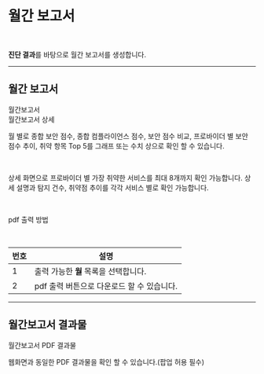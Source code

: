 # 월간 보고서

<br />

**진단 결과**를 바탕으로 월간 보고서를 생성합니다.

---

## 월간 보고서

<div>

  <figcaption>월간보고서</figcaption>
</div>

<div>

  <figcaption>월간보고서 상세</figcaption>
</div>

월 별로 종합 보안 점수, 종합 컴플라이언스 점수, 보안 점수 비교, 프로바이더 별 보안 점수 추이, 취약 항목 Top 5를 그래프 또는 수치 상으로 확인 할 수 있습니다.

<br />

상세 화면으로 프로바이더 별 가장 취약한 서비스를 최대 8개까지 확인 가능합니다. 상세 설명과 탐지 건수, 취약점 추이를 각각 서비스 별로 확인 가능합니다.

<br />

pdf 출력 방법

<br />

| 번호 | 설명                                       |
| ---- | ------------------------------------------ |
| 1    | 출력 가능한 **월** 목록을 선택합니다.      |
| 2    | pdf 출력 버튼으로 다운로드 할 수 있습니다. |

---

## 월간보고서 결과물

<div>

  <figcaption>월간보고서 PDF 결과물</figcaption>
</div>

웹화면과 동일한 PDF 결과물을 확인 할 수 있습니다.(팝업 허용 필수)
